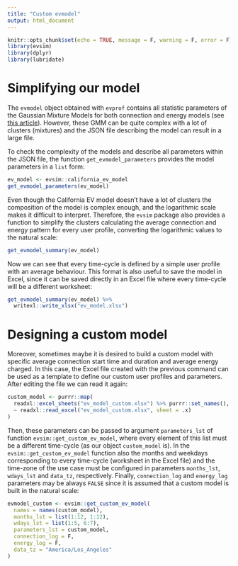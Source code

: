 ```yaml
---
title: "Custom evmodel"
output: html_document
---
```


```r
knitr::opts_chunk$set(echo = TRUE, message = F, warning = F, error = F)
library(evsim)
library(dplyr)
library(lubridate)
```

# Simplifying our model

The `evmodel` object obtained with `evprof` contains all statistic parameters of the Gaussian Mixture Models for both connection and energy models (see [this article](https://mcanigueral.github.io/evprof/articles/evmodel.html)). However, these GMM can be quite complex with a lot of clusters (mixtures) and the JSON file describing the model can result in a large file. 

To check the complexity of the models and describe all parameters within the JSON file, the function `get_evmodel_parameters` provides the model parameters in a `list` form:

```r
ev_model <- evsim::california_ev_model
get_evmodel_parameters(ev_model)
```

Even though the California EV model doesn't have a lot of clusters the composition of the model is complex enough, and the logarithmic scale makes it difficult to interpret. Therefore, the `evsim` package also provides a function to simplify the clusters calculating the average connection and energy pattern for every user profile, converting the logarithmic values to the natural scale:

```r
get_evmodel_summary(ev_model)
```
Now we can see that every time-cycle is defined by a simple user profile with an average behaviour. This format is also useful to save the model in Excel, since it can be saved directly in an Excel file where every time-cycle will be a different worksheet:

```r
get_evmodel_summary(ev_model) %>% 
  writexl::write_xlsx("ev_model.xlsx")
```


# Designing a custom model

Moreover, sometimes maybe it is desired to build a custom model with specific average connection start time and duration and average energy charged. In this case, the Excel file created with the previous command can be used as a template to define our custom user profiles and parameters. After editing the file we can read it again:


```r
custom_model <- purrr::map(
  readxl::excel_sheets("ev_model_custom.xlsx") %>% purrr::set_names(),
  ~ readxl::read_excel("ev_model_custom.xlsx", sheet = .x)
)
```

Then, these parameters can be passed to argument `parameters_lst` of function `evsim::get_custom_ev_model`, where every element of this list must be a different time-cycle (as our object `custom_model` is). In the `evsim::get_custom_ev_model` function also the months and weekdays corresponding to every time-cycle (worksheet in the Excel file) and the time-zone of the use case must be configured in parameters `months_lst`, `wdays_lst` and `data_tz`, respectively. Finally, `connection_log` and `energy_log` parameters may be always `FALSE` since it is assumed that a custom model is built in the natural scale:

```r
evmodel_custom <- evsim::get_custom_ev_model(
  names = names(custom_model),
  months_lst = list(1:12, 1:12),
  wdays_lst = list(1:5, 6:7),
  parameters_lst = custom_model,
  connection_log = F,
  energy_log = F,
  data_tz = "America/Los_Angeles"
)
```

